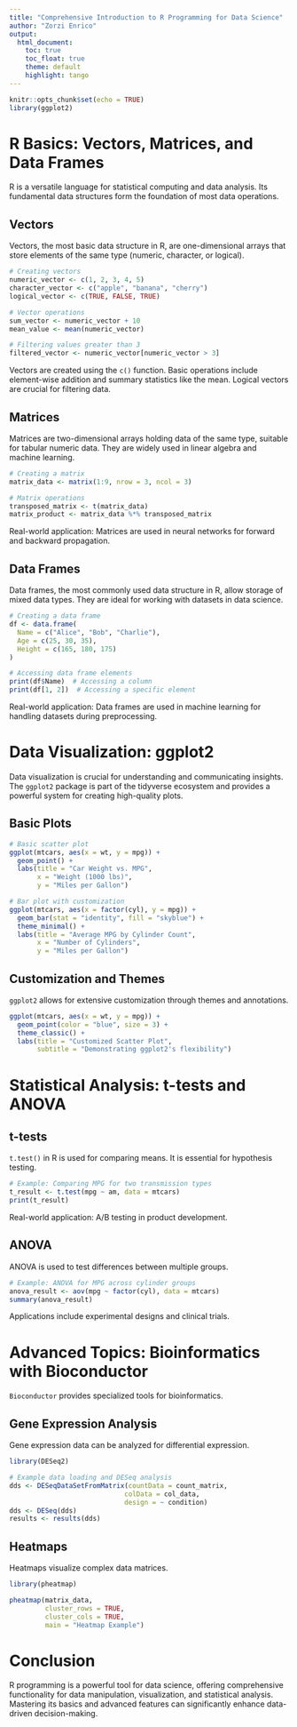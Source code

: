 ```yaml
---
title: "Comprehensive Introduction to R Programming for Data Science"
author: "Zorzi Enrico"
output:
  html_document:
    toc: true
    toc_float: true
    theme: default
    highlight: tango
---
```


```r
knitr::opts_chunk$set(echo = TRUE)
library(ggplot2)
```

# R Basics: Vectors, Matrices, and Data Frames

R is a versatile language for statistical computing and data analysis. Its fundamental data structures form the foundation of most data operations.

## Vectors

Vectors, the most basic data structure in R, are one-dimensional arrays that store elements of the same type (numeric, character, or logical).

```r
# Creating vectors
numeric_vector <- c(1, 2, 3, 4, 5)
character_vector <- c("apple", "banana", "cherry")
logical_vector <- c(TRUE, FALSE, TRUE)

# Vector operations
sum_vector <- numeric_vector + 10
mean_value <- mean(numeric_vector)

# Filtering values greater than 3
filtered_vector <- numeric_vector[numeric_vector > 3]
```

Vectors are created using the `c()` function. Basic operations include element-wise addition and summary statistics like the mean. Logical vectors are crucial for filtering data.

## Matrices

Matrices are two-dimensional arrays holding data of the same type, suitable for tabular numeric data. They are widely used in linear algebra and machine learning.

```r
# Creating a matrix
matrix_data <- matrix(1:9, nrow = 3, ncol = 3)

# Matrix operations
transposed_matrix <- t(matrix_data)
matrix_product <- matrix_data %*% transposed_matrix
```

Real-world application: Matrices are used in neural networks for forward and backward propagation.

## Data Frames

Data frames, the most commonly used data structure in R, allow storage of mixed data types. They are ideal for working with datasets in data science.

```r
# Creating a data frame
df <- data.frame(
  Name = c("Alice", "Bob", "Charlie"),
  Age = c(25, 30, 35),
  Height = c(165, 180, 175)
)

# Accessing data frame elements
print(df$Name)  # Accessing a column
print(df[1, 2])  # Accessing a specific element
```

Real-world application: Data frames are used in machine learning for handling datasets during preprocessing.

# Data Visualization: ggplot2

Data visualization is crucial for understanding and communicating insights. The `ggplot2` package is part of the tidyverse ecosystem and provides a powerful system for creating high-quality plots.

## Basic Plots

```r
# Basic scatter plot
ggplot(mtcars, aes(x = wt, y = mpg)) +
  geom_point() +
  labs(title = "Car Weight vs. MPG",
       x = "Weight (1000 lbs)",
       y = "Miles per Gallon")

# Bar plot with customization
ggplot(mtcars, aes(x = factor(cyl), y = mpg)) +
  geom_bar(stat = "identity", fill = "skyblue") +
  theme_minimal() +
  labs(title = "Average MPG by Cylinder Count",
       x = "Number of Cylinders",
       y = "Miles per Gallon")
```

## Customization and Themes

`ggplot2` allows for extensive customization through themes and annotations.

```r
ggplot(mtcars, aes(x = wt, y = mpg)) +
  geom_point(color = "blue", size = 3) +
  theme_classic() +
  labs(title = "Customized Scatter Plot",
       subtitle = "Demonstrating ggplot2's flexibility")
```

# Statistical Analysis: t-tests and ANOVA

## t-tests

`t.test()` in R is used for comparing means. It is essential for hypothesis testing.

```r
# Example: Comparing MPG for two transmission types
t_result <- t.test(mpg ~ am, data = mtcars)
print(t_result)
```

Real-world application: A/B testing in product development.

## ANOVA

ANOVA is used to test differences between multiple groups.

```r
# Example: ANOVA for MPG across cylinder groups
anova_result <- aov(mpg ~ factor(cyl), data = mtcars)
summary(anova_result)
```

Applications include experimental designs and clinical trials.

# Advanced Topics: Bioinformatics with Bioconductor

`Bioconductor` provides specialized tools for bioinformatics.

## Gene Expression Analysis

Gene expression data can be analyzed for differential expression.

```r
library(DESeq2)

# Example data loading and DESeq analysis
dds <- DESeqDataSetFromMatrix(countData = count_matrix,
                             colData = col_data,
                             design = ~ condition)
dds <- DESeq(dds)
results <- results(dds)
```

## Heatmaps

Heatmaps visualize complex data matrices.

```r
library(pheatmap)

pheatmap(matrix_data,
         cluster_rows = TRUE,
         cluster_cols = TRUE,
         main = "Heatmap Example")
```

# Conclusion

R programming is a powerful tool for data science, offering comprehensive functionality for data manipulation, visualization, and statistical analysis. Mastering its basics and advanced features can significantly enhance data-driven decision-making.
